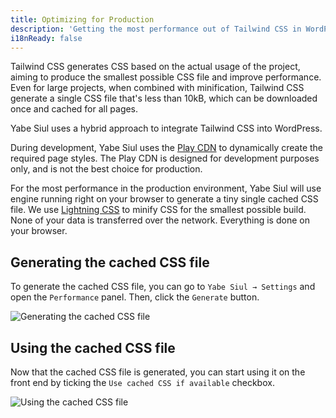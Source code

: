 ```yaml
---
title: Optimizing for Production
description: 'Getting the most performance out of Tailwind CSS in WordPress'
i18nReady: false
---
```


Tailwind CSS generates CSS based on the actual usage of the project, aiming to produce the smallest possible CSS file and improve performance. Even for large projects, when combined with minification, Tailwind CSS generate a single CSS file that's less than 10kB, which can be downloaded once and cached for all pages.

Yabe Siul uses a hybrid approach to integrate Tailwind CSS into WordPress.

During development, Yabe Siul uses the [Play CDN](https://tailwindcss.com/docs/installation/play-cdn) to dynamically create the required page styles. The Play CDN is designed for development purposes only, and is not the best choice for production.

For the most performance in the production environment, Yabe Siul will use engine running right on your browser to generate a tiny single cached CSS file. We use [Lightning CSS](https://lightningcss.dev/) to minify CSS for the smallest possible build. None of your data is transferred over the network. Everything is done on your browser.

## Generating the cached CSS file

To generate the cached CSS file, you can go to `Yabe Siul → Settings` and open the `Performance` panel. Then, click the `Generate` button.

![Generating the cached CSS file](../../../../assets/images/guides/common/production/0.png)

## Using the cached CSS file

Now that the cached CSS file is generated, you can start using it on the front end by ticking the `Use cached CSS if available` checkbox.

![Using the cached CSS file](../../../../assets/images/guides/common/production/1.png)